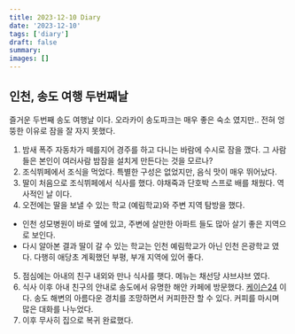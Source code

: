 ```yaml
---
title: 2023-12-10 Diary
date: '2023-12-10'
tags: ['diary']
draft: false
summary: 
images: []
---
```


## 인천, 송도 여행 두번째날

즐거운 두번째 송도 여행날 이다. 오라카이 송도파크는 매우 좋은 숙소 였지만.. 전혀 엉뚱한 이유로 잠을 잘 자지 못했다.

1. 밤새 폭주 자동차가 떼를지어 경주를 하고 다니는 바람에 수시로 잠을 깼다. 그 사람들은 본인이 여러사람 밤잠을 설치게 만든다는 것을 모르나?
2. 조식뷔페에서 조식을 먹었다. 특별한 구성은 없었지만, 음식 맛이 매우 뛰어났다.
3. 딸이 처음으로 조식뷔페에서 식사를 했다. 야채죽과 단호박 스프로 배를 채웠다. 역사적인 날 이다.
4. 오전에는 딸을 보낼 수 있는 학교 (예림학교)와 주변 지역 탐방을 했다. 
  - 인천 성모병원이 바로 옆에 있고, 주변에 살만한 아파트 들도 많아 살기 좋은 지역으로 보인다.
  - 다시 알아본 결과 딸이 갈 수 있는 학교는 인천 예림학교가 아닌 인천 은광학교 였다. 다행히 애당초 계획했던 부평, 부개 지역에 있어 좋다.
5. 점심에는 아내의 친구 내외와 만나 식사를 햇다. 메뉴는 채선당 샤브샤브 였다.
6. 식사 이후 아내 친구의 안내로 송도에서 유명한 해안 카페에 방문했다. [케이슨24](https://kko.to/aGng1f4ssi) 이다. 송도 해변의 아름다운 경치를 조망하면서 커피한잔 할 수 있다. 커피를 마시며 많은 대화를 나누었다.
7. 이후 무사히 집으로 복귀 완료했다.
